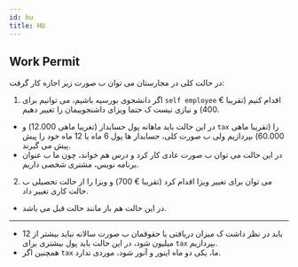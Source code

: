 ```yaml
---
id: hu
title: HU
---
```

## Work Permit
در حالت کلی در مجارستان می توان ب صورت زیر اجازه کار گرفت:

1. اگر دانشجوی بورسیه باشیم، می توانیم برای `self employee` اقدام کنیم (تقریبا € 400) و نیازی نیست ک حتما ویزای داشنجوییمان را تغییر دهیم.
- در این حالت باید ماهانه پول حسابدار (تغریبا ماهی 12.000) و `tax` را (تقریبا ماهی 60.000) بپردازیم ولی ب صورت کلی، حسابدار ها پول 6 ماه یا 12 ماه خود را پیش پیش می گیرند.
- در این حالت می توان ب صورت عادی کار کرد و درس هم خواند، چون ما ب عنوان برنامه نویس، مشتری شخصی داریم.
2. می توان برای تغییر ویزا اقدام کرد (تقریبا € 700) و ویزا را از حالت تحصیلی ب حالت کاری تغییر داد.
- در این حالت هم باز مانند حالت قبل می باشد.
---
- باید در نظر داشت ک میزان دریافتی یا حقوقمان ب صورت سالانه نباید بیشتر از 12 میلیون شود، در این حالت باید پول بیشتری برای `tax` بپردازیم.
- همچنین اگر `tax` ما، یکی دو ماه اینور و آنور شود، موردی ندارد.